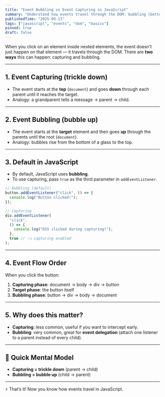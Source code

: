 ```yaml
---
title: "Event Bubbling vs Event Capturing in JavaScript"
summary: "Understand how events travel through the DOM: bubbling (bottom-up) vs capturing (top-down) with simple examples and mental models."
publishedTime: "2025-09-13"
tags: ["javascript", "events", "dom", "basics"]
pinned: true
draft: false
---
```


When you click on an element inside nested elements, the event doesn’t just happen on that element — it travels through the DOM. There are **two ways** this can happen: capturing and bubbling.

---

## 1. Event Capturing (trickle down)

- The event starts at the **top** (`document`) and goes **down** through each parent until it reaches the target.  
- Analogy: a grandparent tells a message → parent → child.

---

## 2. Event Bubbling (bubble up)

- The event starts at the **target** element and then goes **up** through the parents until the root (`document`).  
- Analogy: bubbles rise from the bottom of a glass to the top.

---

## 3. Default in JavaScript

- By default, JavaScript uses **bubbling**.  
- To use capturing, pass `true` as the third parameter in `addEventListener`.

```javascript
// Bubbling (default)
button.addEventListener("click", () => {
  console.log("Button clicked!");
});

// Capturing
div.addEventListener(
  "click",
  () => {
    console.log("DIV clicked during capturing!");
  },
  true // 👈 capturing enabled
);
```

---

## 4. Event Flow Order

When you click the button:

1. **Capturing phase**: document → body → div → button  
2. **Target phase**: the button itself  
3. **Bubbling phase**: button → div → body → document

---

## 5. Why does this matter?

- **Capturing**: less common, useful if you want to intercept early.  
- **Bubbling**: very common, great for **event delegation** (attach one listener to a parent instead of every child).

---

## 🧠 Quick Mental Model

- **Capturing = trickle down** (parent → child)  
- **Bubbling = bubble up** (child → parent)

---

⚡ That’s it! Now you know how events travel in JavaScript.
